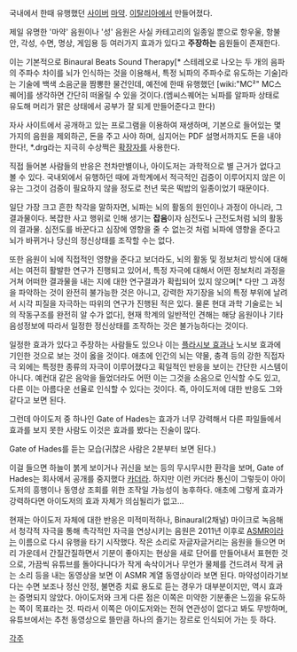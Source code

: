국내에서 한때 유행했던 [[사이버]] [[마약]]. [[이탈리아]]에서 만들어졌다.

제일 유명한 '마약' 음원이나 '성' 음원은 사실 카테고리의 일종일 뿐으로 항우울, 항불안, 각성, 수면, 명상, 게임용 등 여러가지 효과가 있다고 '''주장하는''' 음원들이 존재한다.

이는 기본적으로 Binaural Beats Sound Therapy[* 스테레오로 나오는 두 개의 음파의 주파수 차이를 뇌가 인식하는 것을 이용해서, 특정 뇌파의 주파수로 유도하는 기술]라는 기술에 백색 소음군을 짬뽕한 물건인데, 예전에 한때 유행했던 [wiki:"MC²" MC스퀘어]를 생각하면 간단히 떠올릴 수 있을 것이다.(엠씨스퀘어는 뇌파를 알파파 상태로 유도해 머리가 맑은 상태에서 공부가 잘 되게 만들어준다고 한다)

자사 사이트에서 공개하고 있는 프로그램을 이용하여 재생하며, 기본으로 들어있는 몇 가지의 음원을 제외하곤, 돈을 주고 사야 하며, 심지어는 PDF 설명서까지도 돈을 내야 한다!, *.drg라는 지극히 수상쩍은 [[확장자]]를 사용한다. 

직접 들어본 사람들의 반응은 천차만별이나, 아이도저는 과학적으로 별 근거가 없다고 볼 수 있다. 국내외에서 유행하던 때에 과학계에서 적극적인 검증이 이루어지지 않은 이유는 그것이 검증이 필요하지 않을 정도로 천년 묵은 떡밥의 일종이었기 때문이다.

일단 가장 크고 흔한 착각을 말하자면, 뇌파는 뇌의 활동의 원인이나 과정이 아니라, 그 결과물이다. 복잡한 사고 행위로 인해 생기는 '''잡음'''이자 심전도나 근전도처럼 뇌의 활동의 결과물. 심전도를 바꾼다고 심장에 영향을 줄 수 없는것 처럼 뇌파에 영향을 준다고 뇌가 바뀌거나 당신의 정신상태를 조작할 수는 없다. 

또한 음원이 뇌에 직접적인 영향을 준다고 보더라도, 뇌의 활동 및 정보처리 방식에 대해서는 여전히 활발한 연구가 진행되고 있어서, 특정 자극에 대해서 어떤 정보처리 과정을 거쳐 어떠한 결과물을 내는 지에 대한 연구결과가 확립되어 있지 않으며[* 다만 그 과정을 파악하는 것이 완전히 불가능한 것은 아니고, 강력한 자기장을 뇌의 특정 부위에 날려서 시각 피질을 자극하는 따위의 연구가 진행된 적은 있다. 물론 현대 과학 기술로는 뇌의 작동구조를 완전히 알 수가 없다], 현재 학계의 일반적인 견해는 해당 음원이나 기타 음성정보에 따라서 일정한 정신상태를 조작하는 것은 불가능하다는 것이다.

일정한 효과가 있다고 주장하는 사람들도 있으나 이는 [[플라시보 효과]]나 노시보 효과에 기인한 것으로 보는 것이 옳을 것이다. 애초에 인간의 뇌는 약물, 충격 등의 강한 직접자극 외에는 특정한 종류의 자극이 이루어졌다고 획일적인 반응을 보이는 간단한 시스템이 아니다. 예컨대 같은 음악을 들었더라도 어떤 이는 그것을 소음으로 인식할 수도 있고, 다른 이는 아름다운 선율로 인식할 수 있다는 것이다. 즉, 아이도저에 대한 반응도 그와 같다고 보면 된다.

그런데 아이도저 중 하나인 Gate of Hades는 효과가 너무 강력해서 다른 파일들에서 효과를 보지 못한 사람도 이것은 효과를 봤다는 진술이 많다.

{{{#!html
<iframe width="560" height="315" src="http://www.youtube.com/embed/d1akBw6G180" frameborder="0" allowfullscreen></iframe>
}}}
Gate of Hades를 듣는 모습(귀찮은 사람은 2분부터 보면 된다.)

이걸 들으면 하늘이 붉게 보이거나 귀신을 보는 등의 무시무시한 환각을 보며, Gate of Hades는 회사에서 공개를 중지했다 [[카더라]]. 하지만 이런 카더라 통신이 그렇듯이 아이도저의 흥행이나 동영상 조회를 위한 조작일 가능성이 농후하다. 애초에 그렇게 효과가 강력하다면 아이도저의 효과 자체가 의심될리가 없고...

현재는 아이도저 자체에 대한 반응은 미적미적하나, Binaural(2채널) 마이크로 녹음해서 청각적 자극을 통해 촉각적인 자극을 연상시키는 음원은 2011년 이후로 [[ASMR]]이라는 이름으로 다시 유행을 타기 시작했다. 작은 소리로 자글자글거리는 음원을 들으면 머리 가운데서 간질간질하면서 기분이 좋아지는 현상을 새로 단어를 만들어내서 표현한 것으로, 가끔씩 유튜브를 돌아다니다가 작게 속삭이거나 무언가 물체를 건드려서 작게 긁는 소리 등을 내는 동영상을 보면 이 ASMR 계열 동영상이라 보면 된다. 마약성이라기보다는 수면 보조나 정신 안정, 불면증 치료 용도로 듣는 경우가 대부분이지만, 역시 효과는 증명되지 않았다. 아이도저와 크게 다른 점은 이쪽은 미약한 기분좋은 느낌을 유도하는 쪽이 목표라는 것. 따라서 이쪽은 아이도저와는 전혀 연관성이 없다고 봐도 무방하며, 유튜브에서는 추천 동영상으로 뜰만큼 하나의 즐기는 장르로 인식되어 가는 듯 하다.

[[각주]]
